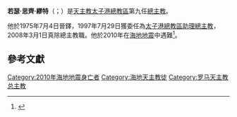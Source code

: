 {{Infobox Christian leader
|type = archbishop
|name = 若瑟·繆特<br>Joseph Serge Miot
|image = [[File:Joseph_Serge_Miot_2009.jpg|250px]]
|title = [[天主教太子港總教區|天主教太子港總教區總主教]]
|term_start = 2008年3月1日
|term_end = 2010年1月12日
|birth_date = {{birth date|1946|11|23}}
|birth_place = [[海地|海地]][[大灣省|大灣省]][[熱雷米|熱雷米]]
|death_date = {{death date and age|2010|01|12|1946|11|23}}
|death_place = [[海地|海地]][[太子港|太子港]]
|ordination = 1975年7月4日
|previous_post = 太子港總教區助理總主教（1997年－2008年）
}}

'''若瑟·思齊·繆特'''（{{lang-fr|Joseph Serge Miot}}；{{bd|1946年|11月23日|2010年|1月12日|catIdx=Miot, Joseph Serge}}）是[[天主教太子港總教區|天主教太子港總教區]]第九任[[總主教|總主教]]。

他於1975年7月4日晉鐸，1997年7月29日獲委任為[[天主教太子港總教區|太子港總教區助理總主教]]，2008年3月1日真除總主教職。他於2010年在[[2010年海地地震|海地地震]]中遇難<ref>{{cite news |url=http://www.foxnews.com/story/0,2933,582942,00.html |title=Haiti Archbishop Killed in Quake as Churches, Cathedral Reduced to Rubble |publisher=Fox News |date=2010-01-13 |accessdate=2010-01-14 |archiveurl=https://web.archive.org/web/20100116170127/http://www.foxnews.com/story/0,2933,582942,00.html |archivedate=2010-01-16 }}</ref>。

==參考文獻==
{{reflist}}

{{2010年海地地震}}

{{DEFAULTSORT:Miot, Joseph Serge}}
[[Category:2010年海地地震身亡者|Category:2010年海地地震身亡者]]
[[Category:海地天主教徒|Category:海地天主教徒]]
[[Category:罗马天主教总主教|Category:罗马天主教总主教]]
